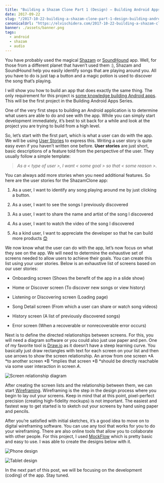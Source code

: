 ```yaml
---
title: "Building a Shazam Clone Part 1 (Design) — Building Android Apps Series"
date: 2017-09-22
slug: "/2017-10-22-building-a-shazam-clone-part-1-design-building-android-apps-series/"
canonicalUrl: "https://elvischidera.com/2017-10-22-building-a-shazam-clone-part-1-design-building-android-apps-series/"
banner: ./assets/banner.png
tags:
  - android
  - shazam
  - audio
---
```


You have probably used the magical [Shazam](https://www.shazam.com) or [SoundHound](https://soundhound.com) app. Well, for those from a different planet that haven’t used them :), Shazam and SoundHound help you easily identify songs that are playing around you. All you have to do is just tap a button and a magic potion is used to discover the song that’s playing.

I will show you how to build an app that does exactly the same thing. The only requirement for this project is [some knowledge building Android apps](https://www.udacity.com/course/android-basics-nanodegree-by-google--nd803). This will be the first project in the Building Android Apps Series.

One of the very first steps to building an Android application is to determine what users are able to do and see with the app. While you can simply start development immediately, it’s best to sit back for a while and look at the project you are trying to build from a high level.

So, let’s start with the first part, which is what a user can do with the app. We will be using [User Stories](https://www.mountaingoatsoftware.com/agile/user-stories) to express this. Writing a user story is quite easy even if you haven’t written one before. **User stories** are just short, basic descriptions of a feature told from the perspective of the user. They usually follow a simple template:

> *As a < type of user >, I want < some goal > so that < some reason >.*

You can always add more stories when you need additional features. So here are the user stories for the ShazamClone app:

 1. As a user, I want to identify any song playing around me by just clicking a button.

 2. As a user, I want to see the songs I previously discovered

 3. As a user, I want to share the name and artist of the song I discovered

 4. As a user, I want to watch the video of the song I discovered

 5. As a kind user, I want to appreciate the developer so that he can build more products [😊](https://emojipedia.org/smiling-face-with-smiling-eyes/)

We now know what the user can do with the app, let’s now focus on what they see on the app. We will need to determine the exhaustive set of screens needed to allow users to achieve their goals. You can create this list using your user stories. Below is an exhaustive list of screens based on our user stories:

* Onboarding screen (Shows the benefit of the app in a slide show)

* Home or Discover screen (To discover new songs or view history)

* Listening or Discovering screen (Loading page)

* Song Detail screen (From which a user can share or watch song videos)

* History screen (A list of previously discovered songs)

* Error screen (When a recoverable or nonrecoverable error occurs)

Next is to define the directed relationships between screens. For this, you will need a diagram software or you could also just use paper and pen. One of my favorite tool is [Draw.io](http://draw.io) as it doesn’t have a steep learning curve. You basically just draw rectangles with text for each screen on your list and then use arrows to show the screen relationship. An arrow from one screen *A *to another screen *B *implies that screen *B *should be directly reachable via some user interaction in screen *A*.

![Screen relationship diagram](./assets/screen_relationship_diagram.png)

After creating the screen lists and the relationship between them, we can start [Wireframing](http://en.wikipedia.org/wiki/Website_wireframe). Wireframing is the step in the design process where you begin to lay out your screens. Keep in mind that at this point, pixel-perfect precision (creating high-fidelity mockups) is not important. The easiest and fastest way to get started is to sketch out your screens by hand using paper and pencils.

After you’re satisfied with initial sketches, it’s a good idea to move on to digital wireframing software. You can use any tool that works for you to do your wireframing. There are also online tools that allow you to collaborate with other people. For this project, I used [MockFlow](http://mockflow.com) which is pretty basic and easy to use. I was able to create the designs below with it.

![Phone design](./assets/banner.png)

![Tablet design](./assets/tablet_design.png)

In the next part of this post, we will be focusing on the development (coding) of the app. Stay tuned.